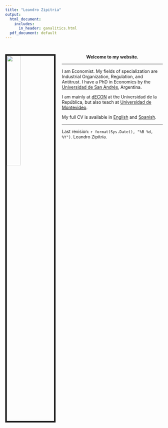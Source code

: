 ---
title: "Leandro Zipitria"
output:
  html_document:
    includes:
      in_header: ganalitics.html
  pdf_document: default
---


\

<style type="text/css">

h1.title {
  font-size: 0px;
  text-align: center;
}

</style>

<link rel="stylesheet" href="styles.css" type="text/css">

<img src="Imagenes/Leandro1.jpeg" style="width:30%; border:5px solid; margin-right: 20px" align="left">

<center> **Welcome to my website.** </center>

***

I am Economist. My fields of specialization are Industrial Organization, Regulation, and Antitrust. I have a PhD in Economics by the [Universidad de San Andrés](https://www.udesa.edu.ar/departamento-de-economia/economia), Argentina.

I am mainly at [dECON](http://cienciassociales.edu.uy/departamentodeeconomia/leandro-zipitria-2/) at the Universidad de la República, but also teach at [Universidad de Montevideo](http://fcee.um.edu.uy/profesoresum/2446-leandro-zipitria/).

My full CV is available in [English](files/english_CV.pdf) and [Spanish](files/spanish_CV.pdf).


***

Last revision: `r format(Sys.Date(), "%B %d, %Y")`. Leandro Zipitría.